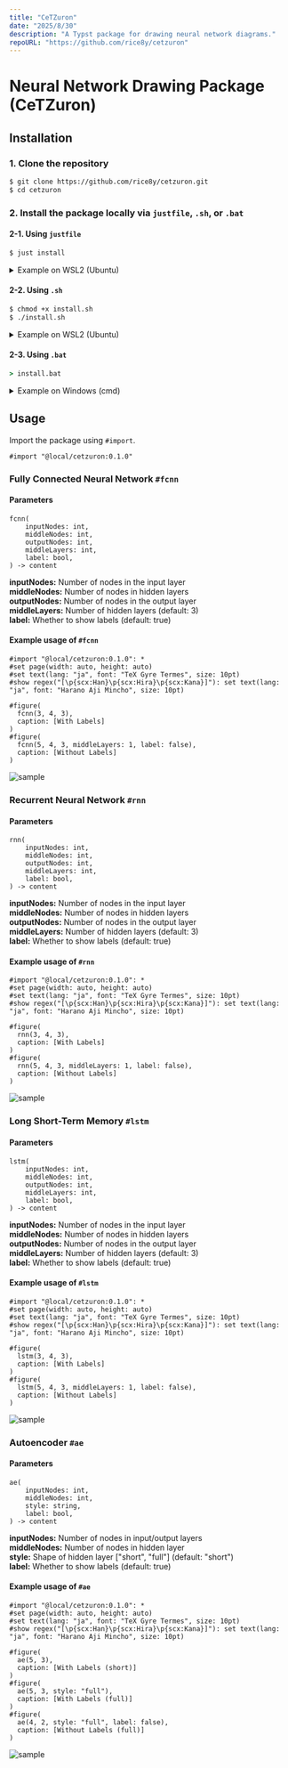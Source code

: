 ```yaml
---
title: "CeTZuron"
date: "2025/8/30"
description: "A Typst package for drawing neural network diagrams."
repoURL: "https://github.com/rice8y/cetzuron"
---
```


# Neural Network Drawing Package (CeTZuron)

## Installation

### 1. Clone the repository

```bash
$ git clone https://github.com/rice8y/cetzuron.git
$ cd cetzuron
```

### 2. Install the package locally via `justfile`, `.sh`, or `.bat`

#### 2-1. Using `justfile`

```bash
$ just install
```

<details>
<summary>Example on WSL2 (Ubuntu)</summary>

```bash
$ just install
Package cetzuron version 0.1.0 has been installed to /home/rice8/.local/share/typst/packages/local/cetzuron/0.1.0
```

</details>

#### 2-2. Using `.sh`

```bash
$ chmod +x install.sh
$ ./install.sh
```

<details>
<summary>Example on WSL2 (Ubuntu)</summary>

```bash
$ ./install.sh
Package cetzuron version 0.1.0 has been installed to /home/rice8/.local/share/typst/packages/local/cetzuron/0.1.0
```

</details>

#### 2-3. Using `.bat`

```cmd
> install.bat
```

<details>
<summary>Example on Windows (cmd)</summary>

```cmd
> install.bat
C:install.sh
C:justfile
C:README.md
C:typst.toml
C:docs\ae\sample_ae.pdf
C:docs\ae\sample_ae.png
C:docs\ae\sample_ae.typ
C:docs\fcnn\sample_fcnn.pdf
C:docs\fcnn\sample_fcnn.png
C:docs\fcnn\sample_fcnn.typ
C:docs\lstm\sample_lstm.pdf
C:docs\lstm\sample_lstm.png
C:docs\lstm\sample_lstm.typ
C:docs\rnn\sample_rnn.pdf
C:docs\rnn\sample_rnn.png
C:docs\rnn\sample_rnn.typ
C:src\ae.typ
C:src\fcnn.typ
C:src\lib.typ
C:src\lstm.typ
C:src\requirements.typ
C:src\rnn.typ
23 File(s) copied
Package cetzuron version 0.1.0 has been installed to C:\Users\yoneyama\AppData\Roaming\typst\packages\local\cetzuron\0.1.0
```

</details>

## Usage

Import the package using `#import`.

```typ
#import "@local/cetzuron:0.1.0"
```

### Fully Connected Neural Network `#fcnn`

#### Parameters

```typ
fcnn(
    inputNodes: int, 
    middleNodes: int, 
    outputNodes: int, 
    middleLayers: int,
    label: bool,
) -> content
```

**inputNodes:** Number of nodes in the input layer  
**middleNodes:** Number of nodes in hidden layers  
**outputNodes:** Number of nodes in the output layer  
**middleLayers:** Number of hidden layers (default: 3)  
**label:** Whether to show labels (default: true)

#### Example usage of `#fcnn`

```typ
#import "@local/cetzuron:0.1.0": *
#set page(width: auto, height: auto)
#set text(lang: "ja", font: "TeX Gyre Termes", size: 10pt)
#show regex("[\p{scx:Han}\p{scx:Hira}\p{scx:Kana}]"): set text(lang: "ja", font: "Harano Aji Mincho", size: 10pt)

#figure(
  fcnn(3, 4, 3),
  caption: [With Labels]
)
#figure(
  fcnn(5, 4, 3, middleLayers: 1, label: false),
  caption: [Without Labels]
)
```

![sample](/images/sample_fcnn_en.png)

### Recurrent Neural Network `#rnn`

#### Parameters

```typ
rnn(
    inputNodes: int, 
    middleNodes: int, 
    outputNodes: int, 
    middleLayers: int,
    label: bool,
) -> content
```

**inputNodes:** Number of nodes in the input layer  
**middleNodes:** Number of nodes in hidden layers  
**outputNodes:** Number of nodes in the output layer  
**middleLayers:** Number of hidden layers (default: 3)  
**label:** Whether to show labels (default: true)

#### Example usage of `#rnn`

```typ
#import "@local/cetzuron:0.1.0": *
#set page(width: auto, height: auto)
#set text(lang: "ja", font: "TeX Gyre Termes", size: 10pt)
#show regex("[\p{scx:Han}\p{scx:Hira}\p{scx:Kana}]"): set text(lang: "ja", font: "Harano Aji Mincho", size: 10pt)

#figure(
  rnn(3, 4, 3),
  caption: [With Labels]
)
#figure(
  rnn(5, 4, 3, middleLayers: 1, label: false),
  caption: [Without Labels]
)
```

![sample](/images/sample_rnn_en.png)

### Long Short-Term Memory `#lstm`

#### Parameters

```typ
lstm(
    inputNodes: int, 
    middleNodes: int, 
    outputNodes: int, 
    middleLayers: int,
    label: bool,
) -> content
```

**inputNodes:** Number of nodes in the input layer  
**middleNodes:** Number of nodes in hidden layers  
**outputNodes:** Number of nodes in the output layer  
**middleLayers:** Number of hidden layers (default: 3)  
**label:** Whether to show labels (default: true)

#### Example usage of `#lstm`

```typ
#import "@local/cetzuron:0.1.0": *
#set page(width: auto, height: auto)
#set text(lang: "ja", font: "TeX Gyre Termes", size: 10pt)
#show regex("[\p{scx:Han}\p{scx:Hira}\p{scx:Kana}]"): set text(lang: "ja", font: "Harano Aji Mincho", size: 10pt)

#figure(
  lstm(3, 4, 3),
  caption: [With Labels]
)
#figure(
  lstm(5, 4, 3, middleLayers: 1, label: false),
  caption: [Without Labels]
)
```

![sample](/images/sample_lstm_en.png)

### Autoencoder `#ae`

#### Parameters

```typ
ae(
    inputNodes: int, 
    middleNodes: int, 
    style: string,
    label: bool,
) -> content
```

**inputNodes:** Number of nodes in input/output layers  
**middleNodes:** Number of nodes in hidden layer  
**style:** Shape of hidden layer \["short", "full"\] (default: "short")  
**label:** Whether to show labels (default: true)

#### Example usage of `#ae`

```typ
#import "@local/cetzuron:0.1.0": *
#set page(width: auto, height: auto)
#set text(lang: "ja", font: "TeX Gyre Termes", size: 10pt)
#show regex("[\p{scx:Han}\p{scx:Hira}\p{scx:Kana}]"): set text(lang: "ja", font: "Harano Aji Mincho", size: 10pt)

#figure(
  ae(5, 3),
  caption: [With Labels (short)]
)
#figure(
  ae(5, 3, style: "full"),
  caption: [With Labels (full)]
)
#figure(
  ae(4, 2, style: "full", label: false),
  caption: [Without Labels (full)]
)
```

![sample](/images/sample_ae_en.png)